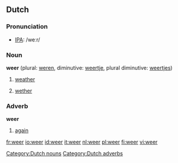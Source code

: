 ==Dutch==
===Pronunciation===
*[[w:IPA|IPA]]: /weːr/
===Noun===

'''weer'''  (plural: [[weren]], diminutive: [[weertje]], plural diminutive: [[weertjes]])

#  {{n}} [[weather]]
# {{m}} [[wether]]

===Adverb===
'''weer'''

# [[again]]

[[fr:weer]]
[[io:weer]]
[[id:weer]]
[[it:weer]]
[[nl:weer]]
[[pl:weer]]
[[fi:weer]]
[[vi:weer]]
[[Category:Dutch nouns]]
[[Category:Dutch adverbs]]